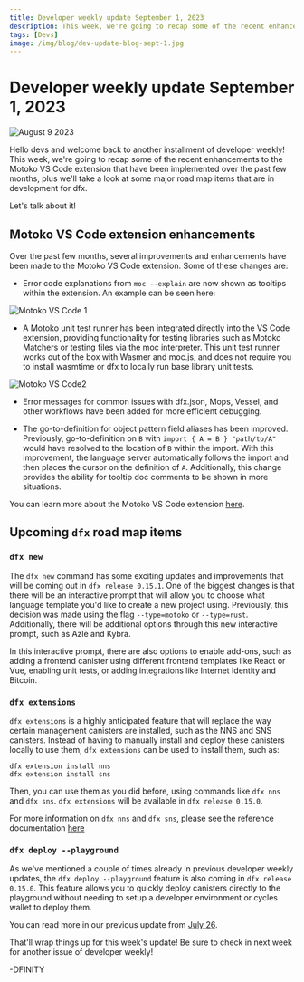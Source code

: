 ```yaml
---
title: Developer weekly update September 1, 2023
description: This week, we're going to recap some of the recent enhancements to the Motoko VS Code extension that have been implemented over the past few months, plus we'll take a look at some major road map items that are in development for dfx. 
tags: [Devs]
image: /img/blog/dev-update-blog-sept-1.jpg
---
```


# Developer weekly update September 1, 2023

![August 9 2023](../../static/img/blog/dev-update-blog-sept-1.jpg)

Hello devs and welcome back to another installment of developer weekly! This week, we're going to recap some of the recent enhancements to the Motoko VS Code extension that have been implemented over the past few months, plus we'll take a look at some major road map items that are in development for dfx. 

Let's talk about it! 

## Motoko VS Code extension enhancements 

Over the past few months, several improvements and enhancements have been made to the Motoko VS Code extension. Some of these changes are:

- Error code explanations from `moc --explain` are now shown as tooltips within the extension. An example can be seen here:

![Motoko VS Code 1](../../static/img/blog/motoko-vs-code-1.jpg)

- A Motoko unit test runner has been integrated directly into the VS Code extension, providing functionality for testing libraries such as Motoko Matchers or testing files via the moc interpreter. This unit test runner works out of the box with Wasmer and moc.js, and does not require you to install wasmtime or dfx to locally run base library unit tests. 

![Motoko VS Code2 ](../../static/img/blog/motoko-vs-code-2.jpg)

- Error messages for common issues with dfx.json, Mops, Vessel, and other workflows have been added for more efficient debugging. 

- The go-to-definition for object pattern field aliases has been improved. Previously, go-to-definition on `B` with `import { A = B } "path/to/A"` would have resolved to the location of `B` within the import. With this improvement, the language server automatically follows the import and then places the cursor on the definition of `A`. Additionally, this change provides the ability for tooltip doc comments to be shown in more situations. 

You can learn more about the Motoko VS Code extension [here](docs/developer-docs/setup/vs-code).

## Upcoming `dfx` road map items

### `dfx new`

The `dfx new` command has some exciting updates and improvements that will be coming out in `dfx release 0.15.1`. One of the biggest changes is that there will be an interactive prompt that will allow you to choose what language template you'd like to create a new project using. Previously, this decision was made using the flag `--type=motoko` or `--type=rust`. Additionally, there will be additional options through this new interactive prompt, such as Azle and Kybra. 

In this interactive prompt, there are also options to enable add-ons, such as adding a frontend canister using different frontend templates like React or Vue, enabling unit tests, or adding integrations like Internet Identity and Bitcoin. 

### `dfx extensions`

`dfx extensions` is a highly anticipated feature that will replace the way certain management canisters are installed, such as the NNS and SNS canisters. Instead of having to manually install and deploy these canisters locally to use them, `dfx extensions` can be used to install them, such as:

```
dfx extension install nns
dfx extension install sns 
```

Then, you can use them as you did before, using commands like `dfx nns` and `dfx sns`. `dfx extensions` will be available in `dfx release 0.15.0`. 

For more information on `dfx nns` and `dfx sns`, please see the reference documentation [here](https://internetcomputer.org/docs/current/references/cli-reference/dfx-nns)

### `dfx deploy --playground` 

As we've mentioned a couple of times already in previous developer weekly updates, the `dfx deploy --playground` feature is also coming in `dfx release 0.15.0`. This feature allows you to quickly deploy canisters directly to the playground without needing to setup a developer environment or cycles wallet to deploy them. 

You can read more in our previous update from [July 26](2023-07-26-update.mdx).

That'll wrap things up for this week's update! Be sure to check in next week for another issue of developer weekly!

-DFINITY

